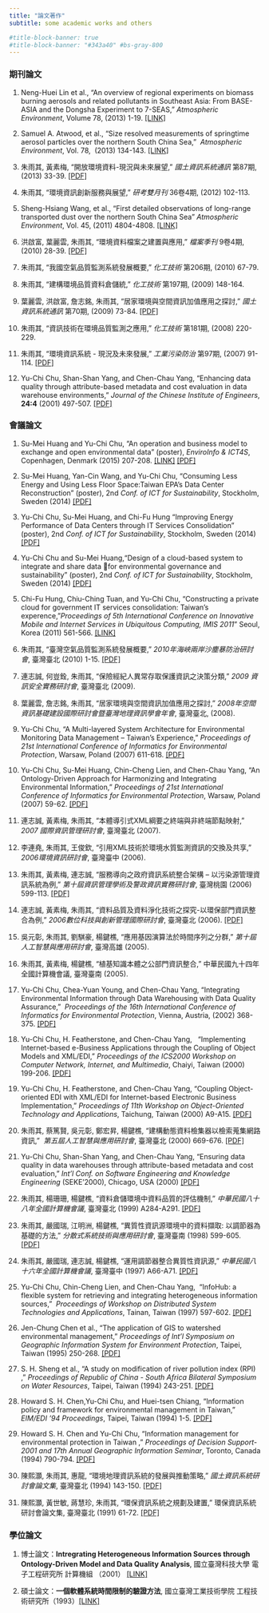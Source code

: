 ```yaml
---
title: "論文著作"
subtitle: some academic works and others

#title-block-banner: true
#title-block-banner: "#343a40" #bs-gray-800
---
```


### 期刊論文

1.  Neng-Huei Lin et al., "An overview of regional experiments on biomass burning aerosols and related pollutants in Southeast Asia: From BASE-ASIA and the Dongsha Experiment to 7-SEAS," *Atmospheric Environment*, Volume 78, (2013) 1-19. [\[LINK\]](https://www.sciencedirect.com/science/article/pii/S1352231013003300)

2.  Samuel A. Atwood, et al., “Size resolved measurements of springtime aerosol particles over the northern South China Sea,”  *Atmospheric Environment*, Vol. 78,  (2013) 134-143. [\[LINK\]](https://www.sciencedirect.com/science/article/abs/pii/S1352231012010862)

3.  朱雨其, 黃素梅, "開放環境資料-現況與未來展望," *國土資訊系統通訊* 第87期, (2013) 33-39. [\[PDF\]](pubs\ngis-2013.pdf)

4.  朱雨其, "環境資訊創新服務與展望," *研考雙月刊* 36卷4期, (2012) 102-113.

5.  Sheng-Hsiang Wang, et al., “First detailed observations of long-range transported dust over the northern South China Sea” *Atmospheric Environment*, Vol. 45, (2011) 4804-4808. [\[LINK\]](https://www.sciencedirect.com/science/article/abs/pii/S1352231011004663)

6.  洪啟富, 葉麗雲, 朱雨其, "環境資料檔案之建置與應用," *檔案季刊* 9卷4期, (2010) 28-39. [\[PDF\]](pubs\ar-2010.pdf)

7.  朱雨其, "我國空氣品質監測系統發展概要," *化工技術* 第206期, (2010) 67-79.

8.  朱雨其, "建構環境品質資料倉儲統," *化工技術* 第197期, (2009) 148-164.

9.  葉麗雲, 洪啟富, 詹志銘, 朱雨其, "居家環境與空間資訊加值應用之探討," *國土資訊系統通訊* 第70期, (2009) 73-84. [\[PDF\]](pubs\ngis-2009.pdf)

10. 朱雨其, "資訊技術在環境品質監測之應用," *化工技術* 第181期, (2008) 220-229.

11. 朱雨其, "環境資訊系統 - 現況及未來發展," *工業污染防治* 第97期, (2007) 91-114. [\[PDF\]](pubs\ipp-2007.pdf)

12. Yu-Chi Chu, Shan-Shan Yang, and Chen-Chau Yang, "Enhancing data quality through attribute-based metadata and cost evaluation in data warehouse environments," *Journal of the Chinese Institute of Engineers*, **24:4** (2001) 497-507. [\[PDF\]](pubs\JCIE-2001.pdf)

### 會議論文

1.  Su-Mei Huang and Yu-Chi Chu, "An operation and business model to exchange and open environmental data" (poster), *EnviroInfo & ICT4S*, Copenhagen, Denmark (2015) 207-208. [\[LINK\]](https://dblp.org/rec/conf/enviroinfo/HuangC15.html) [\[PDF\]](pubs\EnviroInfo-2015.pdf)

2.  Su-Mei Huang, Yan-Cin Wang, and Yu-Chi Chu, "Consuming Less Energy and Using Less Floor Space:Taiwan EPA’s Data Center Reconstruction" (poster), 2nd *Conf. of ICT for Sustainability*, Stockholm, Sweden (2014) [\[PDF\]](pubs\ICT4S-2014-3.pdf)

3.  Yu-Chi Chu, Su-Mei Huang, and Chi-Fu Hung "Improving Energy Performance of Data Centers through IT Services Consolidation" (poster), 2nd *Conf. of ICT for Sustainability*, Stockholm, Sweden (2014) [\[PDF\]](pubs\ICT4S-2014-2.pdf)

4.  Yu-Chi Chu and Su-Mei Huang,"Design of a cloud-based system to integrate and share data for environmental governance and sustainability" (poster), 2nd *Conf. of ICT for Sustainability*, Stockholm, Sweden (2014) [\[PDF\]](pubs\ICT4S-2014-1.pdf)

5.  Chi-Fu Hung, Chiu-Ching Tuan, and Yu-Chi Chu, "Constructing a private cloud for government IT services consolidation: Taiwan's experence,"*Proceedings of 5th International Conference on Innovative Mobile and Internet Services in Ubiquitous Computing, IMIS 2011*" Seoul, Korea (2011) 561-566. [\[LINK\]](https://ieeexplore.ieee.org/document/5976274)

6.  朱雨其, "臺灣空氣品質監測系統發展概要," *2010年海峽兩岸沙塵暴防治研討會*, 臺灣臺北 (2010) 1-15. [\[PDF\]](pubs\aq-2010.pdf)

7.  連志誠, 何豈銓, 朱雨其, "保險經紀人異常存取保護資訊之決策分類," *2009 資訊安全實務研討會*, 臺灣臺北 (2009).

8.  葉麗雲, 詹志銘, 朱雨其, "居家環境與空間資訊加值應用之探討," *2008年空間資訊基礎建設國際研討會暨臺灣地理資訊學會年會*, 臺灣臺北, (2008).

9.  Yu-Chi Chu, "A Multi-layered System Architecture for Environmental Monitoring Data Management – Taiwan’s Experience," *Proceedings of 21st International Conference of Informatics for Environmental Protection*, Warsaw, Poland (2007) 611-618. [\[PDF\]](pubs\enviroinfo-2007-2.pdf)

10. Yu-Chi Chu, Su-Mei Huang, Chin-Cheng Lien, and Chen-Chau Yang, "An Ontology-Driven Approach for Harmonizing and Integrating Environmental Information," *Proceedings of 21st International Conference of Informatics for Environmental Protection*, Warsaw, Poland (2007) 59-62. [\[PDF\]](pubs\enviroinfo-2007-1.pdf)

11. 連志誠, 黃素梅, 朱雨其, "本體導引式XML綱要之終端與非終端節點映射," *2007 國際資訊管理研討會*, 臺灣臺北 (2007).

12. 李連堯, 朱雨其, 王俊欽, "引用XML技術於環境水質監測資訊的交換及共享," *2006環境資訊研討會*, 臺灣臺中 (2006).

13. 朱雨其, 黃素梅, 連志誠, "服務導向之政府資訊系統整合架構 – 以污染源管理資訊系統為例," *第十屆資訊管理學術及警政資訊實務研討會*, 臺灣桃園 (2006) 599-113. [\[PDF\]](pubs\icim-2006.pdf)

14. 連志誠, 黃素梅, 朱雨其, "資料品質及資料淨化技術之探究-以環保部門資訊整合為例," *2006數位科技與創新管理國際研討會*, 臺灣臺北 (2006). [\[PDF\]](pubs\DT-2006.pdf)

15. 吳元彰, 朱雨其, 劉騏豪, 楊鍵樵, "應用基因演算法於時間序列之分群," *第十屆人工智慧與應用研討會*, 臺灣高雄 (2005).

16. 朱雨其, 黃素梅, 楊鍵樵, "植基知識本體之公部門資訊整合," 中華民國九十四年全國計算機會議, 臺灣臺南 (2005).

17. Yu-Chi Chu, Chea-Yuan Young, and Chen-Chau Yang, "Integrating Environmental Information through Data Warehousing with Data Quality Assurance,"  *Proceedings of the 16th International Conference of Informatics for Environmental Protection*, Vienna, Austria, (2002) 368-375. [\[PDF\]](pubs\EnviroInfo-2002.pdf)

18. Yu-Chi Chu, H. Featherstone, and Chen-Chau Yang,   "Implementing Internet-based e-Business Applications through the Coupling of Object Models and XML/EDI," *Proceedings of the ICS2000 Workshop on Computer Network, Internet, and Multimedia*, Chaiyi, Taiwan (2000) 199-206. [\[PDF\]](pubs\ICS-2000.pdf)

19. Yu-Chi Chu, H. Featherstone, and Chen-Chau Yang, "Coupling Object-oriented EDI with XML/EDI for Internet-based Electronic Business Implementation," *Proceedings of 11th Workshop on Object-Oriented Technology and Applications*, Taichung, Taiwan (2000) A9-A15. [\[PDF\]](pubs\OOT-2000.pdf)

20. 朱雨其, 蔡篤賢, 吳元彰, 鄭宏昇, 楊鍵樵, "建構動態資料檢集器以檢索蒐集網路資訊,"  *第五屆人工智慧與應用研討會*, 臺灣臺北 (2000) 669-676. [\[PDF\]](pubs\AI-2000.pdf)

21. Yu-Chi Chu, Shan-Shan Yang, and Chen-Chau Yang, "Ensuring data quality in data warehouses through attribute-based metadata and cost evaluation," *Int'l Conf. on Software Engineering and Knowledge Engineering* (SEKE'2000), Chicago, USA (2000) [\[PDF\]](pubs\SEKE-2000.pdf)

22. 朱雨其, 楊珊珊, 楊鍵樵, "資料倉儲環境中資料品質的評估機制," *中華民國八十八年全國計算機會議*, 臺灣臺北 (1999) A284-A291. [\[PDF\]](pubs\NCS-1999.pdf)

23. 朱雨其, 嚴國瑞, 江明洲, 楊鍵樵, "異質性資訊源環境中的資料擷取: 以調節器為基礎的方法," *分散式系統技術與應用研討會*, 臺灣臺南 (1998) 599-605. [\[PDF\]](pubs\DS-1998.pdf)

24. 朱雨其, 嚴國瑞, 連志誠, 楊鍵樵, "運用調節器整合異質性資訊源," *中華民國八十六年全國計算機會議*, 臺灣臺中 (1997) A66-A71. [\[PDF\]](pubs\NCS-1997.pdf)

25. Yu-Chi Chu, Chin-Cheng Lien, and Chen-Chau Yang,  "InfoHub: a flexible system for retrieving and integrating heterogeneous information sources,"  *Proceedings of Workshop on Distributed System Technologies and Applications*, Tainan, Taiwan (1997) 597-602. [\[PDF\]](pubs\DS-1997.pdf)

26. Jen-Chung Chen et al., "The application of GIS to watershed environmental management," *Proceedings of Int'l Symposium on Geographic Information System for Environment Protection*, Taipei, Taiwan (1995) 250-268. [\[PDF\]](pubs\GIS-1995.pdf)

27. S. H. Sheng et al., "A study on modification of river pollution index (RPI) ," *Proceedings of Republic of China - South Africa Bilateral Symposium on Water Resources*, Taipei, Taiwan (1994) 243-251. [\[PDF\]](pubs\RPI-1994.pdf)

28. Howard S. H. Chen,Yu-Chi Chu, and Huei-tsen Chiang, "Information policy and framework for environmental management in Taiwan,"  *EIM/EDI '94 Proceedings*, Taipei, Taiwan (1994) 1-5. [\[PDF\]](pubs\EDI-1994.pdf)

29. Howard S. H. Chen and Yu-Chi Chu, "Information management for environmental protection in Taiwan ," *Proceedings of Decision Support-2001 and 17th Annual Geographic Information Seminar*, Toronto, Canada (1994) 790-794. [\[PDF\]](pubs\GIS-1994.pdf)

30. 陳熙灝, 朱雨其, 惠龍, "環境地理資訊系統的發展與推動策略," *國土資訊系統研討會論文集*, 臺灣臺北 (1994) 143-150. [\[PDF\]](pubs\GIS-1994-1.pdf)

31. 陳熙灝, 黃世敏, 蔣慧珍, 朱雨其, "環保資訊系統之規劃及建置," 環保資訊系統研討會論文集, 臺灣臺北 (1991) 61-72. [\[PDF\]](pubs\EIS-1991.pdf)

### 學位論文

1.  博士論文：**Intregrating Heterogeneous Information Sources through Ontology-Driven Model and Data Quality Analysis**, 國立臺灣科技大學 電子工程研究所 計算機組 （2001） [\[LINK\]](https://hdl.handle.net/11296/7uv5zv)

2.  碩士論文：**一個軟體系統時間限制的驗證方法**, 國立臺灣工業技術學院 工程技術研究所（1993）[\[LINK\]](https://hdl.handle.net/11296/b58tpe)
